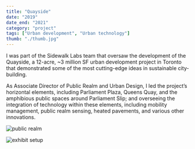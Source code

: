 ```yaml
---
title: "Quayside"
date: "2019"
date_end: "2021"
category: "project"
tags: ["Urban development", "Urban technology"]
thumb: "./thumb.jpg"
---
```

I was part of the Sidewalk Labs team that oversaw the development of the Quayside, a 12-acre, ~3 million SF urban development project in Toronto that demonstrated some of the most cutting-edge ideas in sustainable city-building.

As Associate Director of Public Realm and Urban Design, I led the project’s horizontal elements, including Parliament Plaza, Queens Quay, and the amphibious public spaces around Parliament Slip; and overseeing the integration of technology within these elements, including mobility management, public realm sensing, heated pavements, and various other innovations.

![public realm](public-realm.png "I oversaw a team of leading landscape architects and designers to create design visions for the entire ground plane of the project.")

![exhibit setup](qq-detail.jpg "Detailed design and technology scenarios for Queens Quay, the main thoroughfare of Quayside")
